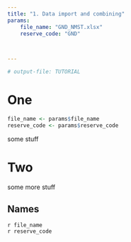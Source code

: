 ```yaml
---
title: "1. Data import and combining"
params:
    file_name: "GND_NMST.xlsx"
    reserve_code: "GND"
    


---
```


```r
# output-file: TUTORIAL
```


# One  

```r
file_name <- params$file_name
reserve_code <- params$reserve_code
```

some stuff  

# Two  

some more stuff  

## Names  

`r file_name`  
`r reserve_code`  